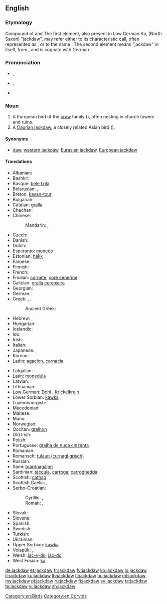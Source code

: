 ==English==
{{wikipedia}}

===Etymology===
Compound of {{term|jack}} and {{term|daw}} The first element, also present in Low German Ka{{term|Kajak|jak|lang=nds}}, (North Saxon) {{term|Jöker|lang=nds}} "jackdaw", may refer either to its characteristic call, often represented as {{term|tchak-tchak}}, or to the name {{term|Jack}}. The second element means "jackdaw" in itself, from {{etyl|ang|en}} {{term|dawe|dāƿe|lang=ang}}, and is cognate with German {{term|Dohle|lang=de}}.

===Pronunciation===
* {{a|UK}} {{IPA|/ˈdʒækˌdɔː/}}, {{X-SAMPA|/"dZ{k%dO:/}}
* {{a|GenAM}} {{IPA|/ˈdʒækˌdɔ/}}, {{X-SAMPA|/"dZ{k%dO/}}
* {{hyphenation|jack|daw}}

===Noun===
{{en-noun}}

# A European bird of the [[crow]] family ({{taxlink|Coloeus monedula|species}}), often nesting in church towers and ruins. <!-- modified Webster 1913 definition -->
# A [[Daurian jackdaw]], a closely related Asian bird ({{taxlink|Coloeus dauuricus|species}}).

====Synonyms====
* {{sense|Corvus monedula}} [[daw]], [[western jackdaw]], [[Eurasian jackdaw]], [[European jackdaw]]

====Translations====
{{trans-top|''Corvus monedula''}}
* Albanian: {{t-|sq|galë|f}}
* Bashkir: {{tø|ba|сәүкә|tr=säwkä|sc=Cyrl}}
* Basque: [[bele txiki]]
* Belarusian: {{t-|be|каўка|f|tr=káŭka|sc=Cyrl}}, {{t-|be|галка|f|tr=hálka|sc=Cyrl}} 
* Breton: [[kavan-tour]]
* Bulgarian: {{t+|bg|чавка|f|tr=čávka}}
* Catalan: [[gralla]]
* Chechen: {{tø|ce|човка}}
* Chinese:
*: Mandarin: {{t|cmn|寒鴉|sc=Hani}}, {{t|cmn|寒鸦|tr=hányā|sc=Hani}}
* Czech: {{t+|cs|kavka|f}}
* Danish: {{t+|da|allike|c}}
* Dutch: {{t+|nl|kauw|m}}
* Esperanto: [[monedo]]
* Estonian: [[hakk]]
* Faroese: {{t-|fo|rókur}}
* Finnish: {{t+|fi|naakka}}
* French: {{t+|fr|choucas|m}}
* Friulian: [[cornete]], [[çore cenerine]]
* Galician: [[gralla cereixeira]]
* Georgian: {{t-|ka|ჭკა|tr=čka|sc=Geor}}
* German: {{t+|de|Dohle|f}}
* Greek: {{t+|el|κάργια|tr=kárgia}}, {{t+|el|καρακάξα|f|tr=karakáxa|sc=Grek}}, {{t+|el|καλιακούδα|f|tr=kaliakoúda|sc=Grek}}
*: Ancient Greek: {{tø|grc|κολοιός|m|tr=koloios|sc=polytonic}}
* Hebrew: {{t-|he|קאק|tr=ka'ak|sc=Hebr}}, {{t-|he|קאק|m|tr=ka'ák|sc=Hebr}}
* Hungarian: {{t+|hu|csóka}}
* Icelandic: {{t+|is|dvergkráka|f}}
* Ido: {{t+|io|chuvo}}
* Irish: {{t-|ga|cág|m}}
* Italian: {{t+|it|taccola}}
* Japanese: {{t-|ja|ニシコクマルガラス|tr=nishikokumarugarasu|sc=Jpan}}, {{t-|ja|コクマルガラス|tr=kokumarugarasu|sc=Jpan}}
* Korean: {{t+|ko|갈까마귀|tr=galkkamagwi|sc=Kore}}
* Ladin: [[agacion]], [[cornacia]]
{{trans-mid}}
* Latgalian: {{tø|ltg|čāguons|m}}
* Latin: [[monedula]] {{f}}
* Latvian: {{t+|lv|kovārnis}}
* Lithuanian: {{t+|lt|kuosa}}
* Low German: [[Dohl]] {{f}}, [[Krickelkreih]] {{f}}
* Lower Sorbian: [[kawka]] {{f}}
* Luxembourgish: {{t-|lb|Steekueb|m}}
* Macedonian: {{t-|mk|чавка|f|tr=čávka|sc=Cyrl}}
* Maltese: {{t-|mt|ċawla|f}}
* Manx: {{t-|gv|caaig doo-chassagh|m}}
* Norwegian: {{t+|no|kaie}}
* Occitan: [[gralhon]]
* Old Irish: {{tø|sga|caóc|f}}
* Polish: {{t+|pl|kawka|f}}
* Portuguese: [[gralha de nuca cinzenta]]
* Romanian: {{t-|ro|cioacă|f}}
* Romansch: [[tulaun (curnagl grisch)]]
* Russian: {{t+|ru|галка|f|tr=gálka}}
* Sami: [[toardnagájon]]
* Sardinian: [[tàccula]], [[carroga]], [[carroghedda]]
* Scottish: [[cathag]]
* Scottish Gaelic: {{t-|gd|cadhag|f}}, {{t-|gd|cathag|f}}
* Serbo-Croatian:
*: Cyrillic: {{t-|sh|чавка|f}}, {{t-|sh|чавче|f}} {{qualifier|diminutive form}}
*: Roman: {{t-|sh|čavka|f}}, {{t-|sh|čavče|f}} {{qualifier|diminutive form}}
* Slovak: {{t-|sk|kavka|f}}
* Slovene: {{t+|sl|kavka|f}}
* Spanish: {{t+|es|grajilla|f}}
* Swedish: {{t+|sv|kaja}}
* Turkish: {{t+|tr|küçük karga}}
* Ukrainian: {{t+|uk|галка|f|tr=hálka}}
* Upper Sorbian: [[kawka]] {{f}}
* Volapük: {{qualifier|male or female}} {{t-|vo|glügakrov}}, {{qualifier|offspring, young}} {{t-|vo|glügakrovül}}
* Welsh: [[jac-y-do]], [[jac-do]]
* West Frisian: [[ka]]
{{trans-bottom}}

{{trans-see|''Corvus dauuricus''|Daurian jackdaw}}

[[Category:en:Birds]]
[[Category:en:Corvids]]

[[de:jackdaw]]
[[et:jackdaw]]
[[fr:jackdaw]]
[[fy:jackdaw]]
[[ko:jackdaw]]
[[io:jackdaw]]
[[it:jackdaw]]
[[ku:jackdaw]]
[[lb:jackdaw]]
[[lt:jackdaw]]
[[hu:jackdaw]]
[[ml:jackdaw]]
[[my:jackdaw]]
[[pl:jackdaw]]
[[ru:jackdaw]]
[[fi:jackdaw]]
[[sv:jackdaw]]
[[ta:jackdaw]]
[[te:jackdaw]]
[[vi:jackdaw]]
[[zh:jackdaw]]